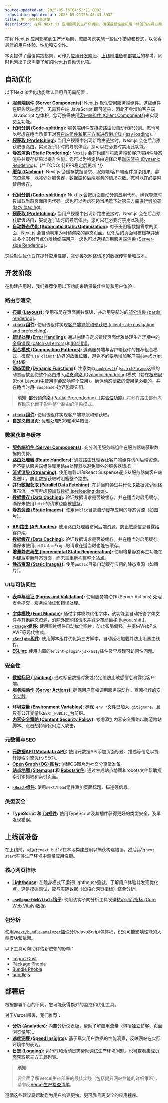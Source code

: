 ```yaml
---
source-updated-at: 2025-05-16T04:52:11.000Z
translation-updated-at: 2025-05-21T20:40:43.393Z
title: 生产环境检查清单
description: 在将 Next.js 应用部署到生产环境前，确保最佳性能和用户体验的推荐方案。
---
```


在将 Next.js 应用部署到生产环境前，您应考虑实施一些优化措施和模式，以获得最佳的用户体验、性能和安全性。

本页提供了最佳实践指南，可作为[应用开发阶段](#during-development)、[上线前准备](#before-going-to-production)和[部署后](#after-deployment)的参考，同时也列出了您需要了解的[Next.js自动优化项](#automatic-optimizations)。

## 自动优化

以下Next.js优化功能默认启用且无需配置：

<AppOnly>

- **[服务端组件 (Server Components)](/docs/app/building-your-application/rendering/server-components):** Next.js 默认使用服务端组件。这些组件在服务器端运行，无需客户端 JavaScript 即可渲染，因此不会增加客户端 JavaScript 包体积。您可按需使用[客户端组件 (Client Components)](/docs/app/building-your-application/rendering/client-components)来实现交互功能。
- **[代码分割 (Code-splitting)](/docs/app/building-your-application/routing/linking-and-navigating#how-routing-and-navigation-works):** 服务端组件支持按路由段自动代码分割。您也可以考虑在适当场景下对[客户端组件和第三方库进行懒加载 (lazy loading)](/docs/app/building-your-application/optimizing/lazy-loading)。
- **[预获取 (Prefetching)](/docs/app/building-your-application/routing/linking-and-navigating#2-prefetching):** 当用户视窗中出现新路由链接时，Next.js 会在后台预获取该路由，实现近乎即时的导航体验。您可以在必要时禁用此功能。
- **[静态渲染 (Static Rendering)](/docs/app/building-your-application/rendering/server-components#static-rendering-default):** Next.js 会在构建时将服务端和客户端组件静态渲染并缓存结果以提升性能。您可以为特定路由选择启用[动态渲染 (Dynamic Rendering)](/docs/app/building-your-application/rendering/server-components#dynamic-rendering)。{/* TODO: 待PPR稳定后更新 */}
- **[缓存 (Caching)](/docs/app/building-your-application/caching):** Next.js 会缓存数据请求、服务端/客户端组件渲染结果、静态资源等，以减少对服务器、数据库和后端服务的请求次数。您可以在必要时禁用缓存。

</AppOnly>

<PagesOnly>

- **[代码分割 (Code-splitting)](/docs/pages/building-your-application/routing/pages-and-layouts):** Next.js 会按页面自动分割应用代码，确保导航时只加载当前页面所需代码。您也可以考虑在适当场景下对[第三方库进行懒加载 (lazy loading)](/docs/pages/building-your-application/optimizing/lazy-loading)。
- **[预获取 (Prefetching)](/docs/pages/api-reference/components/link#prefetch):** 当用户视窗中出现新路由链接时，Next.js 会在后台预获取该路由，实现近乎即时的导航体验。您可以在必要时禁用此功能。
- **[自动静态优化 (Automatic Static Optimization)](/docs/pages/building-your-application/rendering/automatic-static-optimization):** 对于无阻塞数据需求的页面，Next.js 会自动判定为可预渲染的静态页面。优化后的页面可被缓存并通过多个CDN节点分发给终端用户。您也可以选择启用[服务端渲染 (Server-side Rendering)](/docs/pages/building-your-application/data-fetching/get-server-side-props)。

</PagesOnly>

这些默认优化旨在提升应用性能，减少每次网络请求的数据传输量和成本。

## 开发阶段

在构建应用时，我们推荐使用以下功能来确保最佳性能和用户体验：

### 路由与渲染

<AppOnly>

- **[布局 (Layouts)](/docs/app/building-your-application/routing/pages-and-layouts#layouts):** 使用布局在页面间共享UI，并启用导航时的[部分渲染 (partial rendering)](/docs/app/building-your-application/routing/linking-and-navigating#4-partial-rendering)。
- **[`<Link>`组件](/docs/app/building-your-application/routing/linking-and-navigating#link-component):** 使用该组件实现[客户端导航和预获取 (client-side navigation and prefetching)](/docs/app/building-your-application/routing/linking-and-navigating#how-routing-and-navigation-works)。
- **[错误处理 (Error Handling)](/docs/app/building-your-application/routing/error-handling):** 通过创建自定义错误页面优雅处理生产环境中的[全局错误 (catch-all errors)](/docs/app/building-your-application/routing/error-handling)和[404错误](/docs/app/api-reference/file-conventions/not-found)。
- **[组合模式 (Composition Patterns)](/docs/app/building-your-application/rendering/composition-patterns):** 遵循服务端与客户端组件的推荐组合模式，检查[`"use client"`边界](/docs/app/building-your-application/rendering/composition-patterns#moving-client-components-down-the-tree)的放置位置，避免不必要地增加客户端JavaScript包体积。
- **[动态函数 (Dynamic Functions)](/docs/app/building-your-application/rendering/server-components#dynamic-functions):** 注意类似[`cookies()`](/docs/app/api-reference/functions/cookies)和[`searchParams`](/docs/app/api-reference/file-conventions/page#searchparams-optional)这样的动态函数会使整个路由进入[动态渲染 (Dynamic Rendering)](/docs/app/building-your-application/rendering/server-components#dynamic-rendering)模式（若在[根布局 (Root Layout)](/docs/app/building-your-application/routing/pages-and-layouts#root-layout-required)中使用则会影响整个应用）。确保动态函数的使用是必要的，并在适当时用`<Suspense>`边界包裹它们。

> **须知**: [部分预渲染 (Partial Prerendering)（实验性功能）](/blog/next-14#partial-prerendering-preview)将允许路由部分内容动态化而不影响整个路由的渲染模式。

</AppOnly>

<PagesOnly>

- **[`<Link>`组件](/docs/pages/building-your-application/routing/linking-and-navigating):** 使用该组件实现客户端导航和预获取。
- **[自定义错误页](/docs/pages/building-your-application/routing/custom-error):** 优雅处理[500](/docs/pages/building-your-application/routing/custom-error#500-page)和[404错误](/docs/pages/building-your-application/routing/custom-error#404-page)。

</PagesOnly>

### 数据获取与缓存

<AppOnly>

- **[服务端组件 (Server Components)](/docs/app/building-your-application/data-fetching/patterns#fetching-data-on-the-server):** 充分利用服务端组件在服务器端获取数据的优势。
- **[路由处理器 (Route Handlers)](/docs/app/building-your-application/routing/route-handlers):** 通过路由处理器让客户端组件访问后端资源。但不要从服务端组件调用路由处理器以避免额外的服务器请求。
- **[流式渲染 (Streaming)](/docs/app/building-your-application/routing/loading-ui-and-streaming):** 使用加载UI和React Suspense逐步从服务器向客户端发送UI，防止数据获取时阻塞整个路由。
- **[并行数据获取 (Parallel Data Fetching)](/docs/app/building-your-application/data-fetching/patterns#parallel-and-sequential-data-fetching):** 在适当时通过并行获取数据减少网络瀑布流。也可考虑[预加载数据 (preloading data)](/docs/app/building-your-application/data-fetching/patterns#preloading-data)。
- **[数据缓存 (Data Caching)](/docs/app/building-your-application/caching#data-cache):** 验证数据请求是否被缓存，并在适当时启用缓存。确保未使用`fetch`的请求也能被[缓存](/docs/app/api-reference/functions/unstable_cache)。
- **[静态资源 (Static Images)](/docs/app/building-your-application/optimizing/static-assets):** 使用`public`目录自动缓存应用的静态资源（如图片）。

</AppOnly>

<PagesOnly>

- **[API路由 (API Routes)](/docs/pages/building-your-application/routing/api-routes):** 使用路由处理器访问后端资源，防止敏感信息暴露给客户端。
- **[数据缓存 (Data Caching)](/docs/pages/building-your-application/data-fetching/get-static-props):** 验证数据请求是否被缓存，并在适当时启用缓存。确保未使用`getStaticProps`的请求在适当时也能被缓存。
- **[增量静态再生 (Incremental Static Regeneration)](/docs/pages/building-your-application/data-fetching/incremental-static-regeneration):** 使用增量静态再生功能在构建后更新静态页面，而无需重新构建整个站点。
- **[静态资源 (Static Images)](/docs/pages/building-your-application/optimizing/static-assets):** 使用`public`目录自动缓存应用的静态资源（如图片）。

</PagesOnly>

### UI与可访问性

<AppOnly>

- **[表单与验证 (Forms and Validation)](/docs/app/building-your-application/data-fetching/server-actions-and-mutations#forms):** 使用服务端动作 (Server Actions) 处理表单提交、服务端验证和错误处理。

</AppOnly>

- **[字体模块 (Font Module)](/docs/app/building-your-application/optimizing/fonts):** 通过字体模块优化字体，该功能会自动托管字体文件与其他静态资源，消除外部网络请求并减少[布局偏移 (layout shift)](https://web.dev/articles/cls)。
- **[`<Image>`组件](/docs/app/building-your-application/optimizing/images):** 使用图片组件自动优化图片，防止布局偏移，并提供WebP或AVIF等现代格式。
- **[`<Script>`组件](/docs/app/building-your-application/optimizing/scripts):** 使用脚本组件优化第三方脚本，自动延迟加载并防止阻塞主线程。
- **[ESLint](/docs/architecture/accessibility#linting):** 使用内置的`eslint-plugin-jsx-a11y`插件及早发现可访问性问题。

### 安全性

<AppOnly>

- **[数据标记 (Tainting)](/docs/app/building-your-application/data-fetching/patterns#preventing-sensitive-data-from-being-exposed-to-the-client):** 通过标记数据对象或特定值防止敏感信息暴露给客户端。
- **[服务端动作 (Server Actions)](/docs/app/building-your-application/data-fetching/server-actions-and-mutations#authentication-and-authorization):** 确保用户有权调用服务端动作。查阅推荐的[安全实践](/blog/security-nextjs-server-components-actions)。

</AppOnly>

- **[环境变量 (Environment Variables)](/docs/app/building-your-application/configuring/environment-variables):** 确保`.env.*`文件已加入`.gitignore`，且只有公开变量以`NEXT_PUBLIC_`为前缀。
- **[内容安全策略 (Content Security Policy)](/docs/app/building-your-application/configuring/content-security-policy):** 考虑添加内容安全策略以防范跨站脚本、点击劫持等代码注入攻击。

### 元数据与SEO

<AppOnly>

- **[元数据API (Metadata API)](/docs/app/building-your-application/optimizing/metadata):** 使用元数据API添加页面标题、描述等信息以提升搜索引擎优化(SEO)。
- **[Open Graph (OG) 图片](/docs/app/api-reference/file-conventions/metadata/opengraph-image):** 创建OG图片为社交分享做准备。
- **[站点地图 (Sitemaps)](/docs/app/api-reference/functions/generate-sitemaps) 和 [Robots文件](/docs/app/api-reference/file-conventions/metadata/robots):** 通过生成站点地图和robots文件帮助搜索引擎抓取和索引页面。

</AppOnly>

<PagesOnly>

- **[`<Head>`组件](/docs/pages/api-reference/components/head):** 使用`next/head`组件添加页面标题、描述等信息。

</PagesOnly>

### 类型安全

- **TypeScript 和 [TS插件](/docs/app/building-your-application/configuring/typescript):** 使用TypeScript及其插件获得更好的类型安全，及早发现错误。

## 上线前准备

在上线前，可运行`next build`在本地构建应用以捕获构建错误，然后运行`next start`在类生产环境中测量应用性能。

### 核心网页指标

- **[Lighthouse](https://developers.google.com/web/tools/lighthouse):** 在隐身模式下运行Lighthouse测试，了解用户体验并发现优化点。这是模拟测试，应与实际数据（如核心网页指标）结合分析。

<AppOnly>

- **[`useReportWebVitals`钩子](/docs/app/api-reference/functions/use-report-web-vitals):** 使用该钩子向分析工具发送[核心网页指标 (Core Web Vitals)](https://web.dev/articles/vitals)数据。

</AppOnly>

### 包分析

使用[`@next/bundle-analyzer`插件](/docs/app/building-your-application/optimizing/bundle-analyzer)分析JavaScript包体积，识别可能影响性能的大型模块和依赖。

以下工具可帮助评估新依赖的影响：
- [Import Cost](https://marketplace.visualstudio.com/items?itemName=wix.vscode-import-cost)
- [Package Phobia](https://packagephobia.com/)
- [Bundle Phobia](https://bundlephobia.com/)
- [bundlejs](https://bundlejs.com/)

## 部署后

根据部署平台的不同，您可能获得额外的监控和优化工具。

对于Vercel部署，我们推荐：

- **[分析 (Analytics)](https://vercel.com/analytics?utm_source=next-site&utm_campaign=nextjs-docs&utm_medium=docs):** 内置分析仪表板，帮助了解应用流量（包括独立访客、页面浏览量等）。
- **[速度洞察 (Speed Insights)](https://vercel.com/docs/speed-insights?utm_source=next-site&utm_campaign=nextjs-docs&utm_medium=docs):** 基于真实用户数据的性能洞察，反映网站在实际环境中的表现。
- **[日志 (Logging)](https://vercel.com/docs/observability/runtime-logs?utm_source=next-site&utm_campaign=nextjs-docs&utm_medium=docs):** 运行时和活动日志帮助调试生产环境问题。也可查看[集成页面](https://vercel.com/integrations?utm_source=next-site&utm_campaign=nextjs-docs&utm_medium=docs)获取第三方工具列表。

> **须知:**
>
> 要全面了解Vercel生产部署的最佳实践（包括提升网站性能的详细策略），请参阅[Vercel生产检查清单](https://vercel.com/docs/production-checklist?utm_source=next-site&utm_campaign=nextjs-docs&utm_medium=docs)。

遵循这些建议将帮助您为用户构建更快、更可靠且更安全的应用程序。